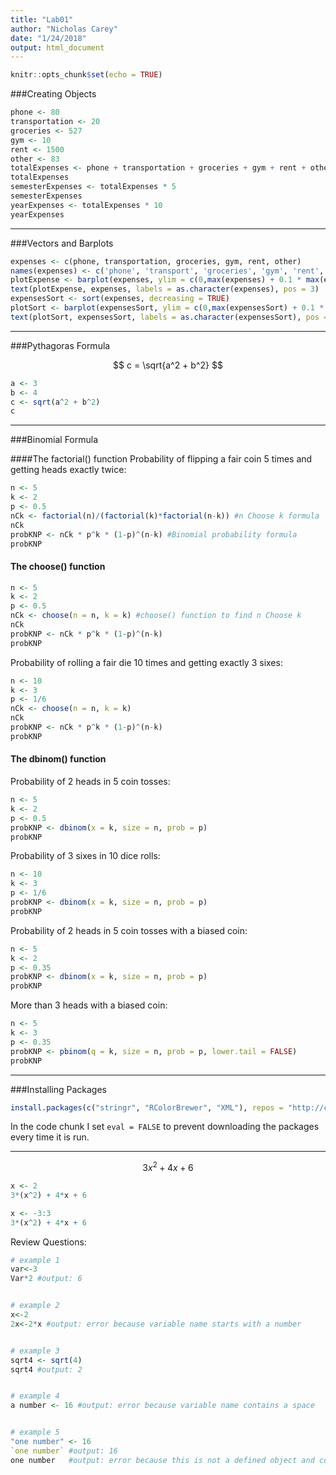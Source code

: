 ```yaml
---
title: "Lab01"
author: "Nicholas Carey"
date: "1/24/2018"
output: html_document
---
```

```r
knitr::opts_chunk$set(echo = TRUE)
```

###Creating Objects
```r
phone <- 80
transportation <- 20
groceries <- 527
gym <- 10
rent <- 1500
other <- 83
totalExpenses <- phone + transportation + groceries + gym + rent + other
totalExpenses
semesterExpenses <- totalExpenses * 5
semesterExpenses
yearExpenses <- totalExpenses * 10
yearExpenses
```
***
   
###Vectors and Barplots
   
```r
expenses <- c(phone, transportation, groceries, gym, rent, other)
names(expenses) <- c('phone', 'transport', 'groceries', 'gym', 'rent', 'other')
plotExpense <- barplot(expenses, ylim = c(0,max(expenses) + 0.1 * max(expenses)))
text(plotExpense, expenses, labels = as.character(expenses), pos = 3)
expensesSort <- sort(expenses, decreasing = TRUE)
plotSort <- barplot(expensesSort, ylim = c(0,max(expensesSort) + 0.1 * max(expensesSort)))
text(plotSort, expensesSort, labels = as.character(expensesSort), pos = 3)
```
   
******
   
###Pythagoras Formula
   
$$ c = \sqrt{a^2 + b^2} $$
   
```r
a <- 3
b <- 4
c <- sqrt(a^2 + b^2)
c
```
   
******

###Binomial Formula
   
####The factorial() function
Probability of flipping a fair coin 5 times and getting heads exactly twice:
```r
n <- 5
k <- 2
p <- 0.5
nCk <- factorial(n)/(factorial(k)*factorial(n-k)) #n Choose k formula
nCk
probKNP <- nCk * p^k * (1-p)^(n-k) #Binomial probability formula
probKNP
```
   
#### The choose() function
```r
n <- 5
k <- 2
p <- 0.5
nCk <- choose(n = n, k = k) #choose() function to find n Choose k
nCk
probKNP <- nCk * p^k * (1-p)^(n-k)
probKNP
```
   
Probability of rolling a fair die 10 times and getting exactly 3 sixes:
```r
n <- 10
k <- 3
p <- 1/6
nCk <- choose(n = n, k = k)
nCk
probKNP <- nCk * p^k * (1-p)^(n-k)
probKNP
```
   
#### The dbinom() function
Probability of 2 heads in 5 coin tosses:
```r
n <- 5
k <- 2
p <- 0.5
probKNP <- dbinom(x = k, size = n, prob = p)
probKNP
```
    
Probability of 3 sixes in 10 dice rolls:
```r
n <- 10
k <- 3
p <- 1/6
probKNP <- dbinom(x = k, size = n, prob = p)
probKNP
```

Probability of 2 heads in 5 coin tosses with a biased coin:
```r
n <- 5
k <- 2
p <- 0.35
probKNP <- dbinom(x = k, size = n, prob = p)
probKNP
```
   
More than 3 heads with a biased coin:
```r
n <- 5
k <- 3
p <- 0.35
probKNP <- pbinom(q = k, size = n, prob = p, lower.tail = FALSE)
probKNP
```
   
******
   
###Installing Packages
```r
install.packages(c("stringr", "RColorBrewer", "XML"), repos = "http://cran.us.r-project.org")
```
In the code chunk I set `eval = FALSE` to prevent downloading the packages every time it is run.   

******   
    
$$ 3x^2 + 4x + 6 $$
```r
x <- 2
3*(x^2) + 4*x + 6
```
    
```r
x <- -3:3
3*(x^2) + 4*x + 6
```
   
Review Questions:   
```r
# example 1
var<-3
Var*2 #output: 6


# example 2
x<-2
2x<-2*x #output: error because variable name starts with a number


# example 3
sqrt4 <- sqrt(4)
sqrt4 #output: 2


# example 4
a number <- 16 #output: error because variable name contains a space


# example 5
"one number" <- 16
`one number` #output: 16
one number   #output: error because this is not a defined object and could not be because it contains a space
```
